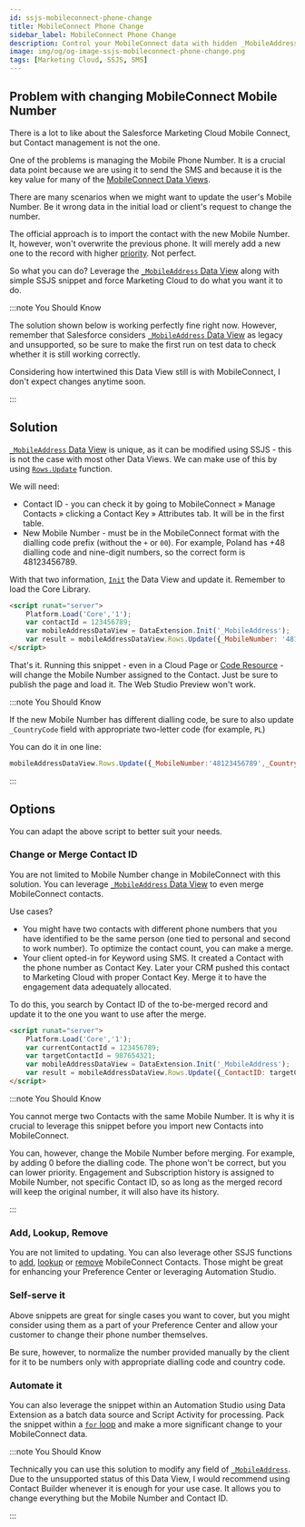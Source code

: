 ```yaml
---
id: ssjs-mobileconnect-phone-change
title: MobileConnect Phone Change
sidebar_label: MobileConnect Phone Change
description: Control your MobileConnect data with hidden _MobileAddress features.
image: img/og/og-image-ssjs-mobileconnect-phone-change.png
tags: [Marketing Cloud, SSJS, SMS]
---
```



<LeadText content='Control your MobileConnect data with hidden _MobileAddress features.' />

## Problem with changing MobileConnect Mobile Number

There is a lot to like about the Salesforce Marketing Cloud Mobile Connect, but Contact management is not the one.

One of the problems is managing the Mobile Phone Number. It is a crucial data point because we are using it to send the SMS and because it is the key value for many of the [MobileConnect Data Views](../../config/sfmc-mobile-connect-data-views.mdx#mobileconnect-data-views).

There are many scenarios when we might want to update the user's Mobile Number. Be it wrong data in the initial load or client's request to change the number.

The official approach is to import the contact with the new Mobile Number. It, however, won't overwrite the previous phone. It will merely add a new one to the record with higher [priority](../../config/sfmc-mobile-connect-data-views.mdx#_mobileaddress). Not perfect.

So what you can do? Leverage the [`_MobileAddress` Data View](../../config/sfmc-mobile-connect-data-views.mdx#_mobileaddress) along with simple SSJS snippet and force Marketing Cloud to do what you want it to do.

:::note You Should Know

The solution shown below is working perfectly fine right now. However, remember that Salesforce considers [`_MobileAddress` Data View](../../config/sfmc-mobile-connect-data-views.mdx#_mobileaddress) as legacy and unsupported, so be sure to make the first run on test data to check whether it is still working correctly.

Considering how intertwined this Data View still is with MobileConnect, I don't expect changes anytime soon.

:::

## Solution

[`_MobileAddress` Data View](../../config/sfmc-mobile-connect-data-views.mdx#_mobileaddress) is unique, as it can be modified using SSJS - this is not the case with most other Data Views. We can make use of this by using [`Rows.Update`](https://developer.salesforce.com/docs/atlas.en-us.noversion.mc-programmatic-content.meta/mc-programmatic-content/ssjs_dataExtensionRowsUpdate.htm) function.

We will need:
- Contact ID - you can check it by going to MobileConnect » Manage Contacts » clicking a Contact Key » Attributes tab. It will be in the first table.
- New Mobile Number - must be in the MobileConnect format with the dialling code prefix (without the `+` or `00`). For example, Poland has +48 dialling code and nine-digit numbers, so the correct form is 48123456789.

With that two information, [`Init`](https://developer.salesforce.com/docs/atlas.en-us.noversion.mc-programmatic-content.meta/mc-programmatic-content/ssjs_dataExtensionFunctions.htm) the Data View and update it. Remember to load the Core Library.

```html {4-5} title="Change Mobile Number of a single Contact"
<script runat="server">
    Platform.Load('Core','1');
    var contactId = 123456789;
    var mobileAddressDataView = DataExtension.Init('_MobileAddress');
    var result = mobileAddressDataView.Rows.Update({_MobileNumber: '48123456789'}, ['_ContactID'], [contactId]);
</script>
```

That's it. Running this snippet - even in a Cloud Page or [Code Resource](../../config/sfmc-code-resource.mdx) - will change the Mobile Number assigned to the Contact. Just be sure to publish the page and load it. The Web Studio Preview won't work.

:::note You Should Know

If the new Mobile Number has different dialling code, be sure to also update `_CountryCode` field with appropriate two-letter code (for example, `PL`)

You can do it in one line:

```js
mobileAddressDataView.Rows.Update({_MobileNumber:'48123456789',_CountryCode:'PL'},['_ContactID'],[contactId]);
```

:::

## Options

You can adapt the above script to better suit your needs.

### Change or Merge Contact ID

You are not limited to Mobile Number change in MobileConnect with this solution. You can leverage [`_MobileAddress` Data View](../../config/sfmc-mobile-connect-data-views.mdx#_mobileaddress) to even merge MobileConnect contacts.

Use cases?
- You might have two contacts with different phone numbers that you have identified to be the same person (one tied to personal and second to work number). To optimize the contact count, you can make a merge.
- Your client opted-in for Keyword using SMS. It created a Contact with the phone number as Contact Key. Later your CRM pushed this contact to Marketing Cloud with proper Contact Key. Merge it to have the engagement data adequately allocated.

To do this, you search by Contact ID of the to-be-merged record and update it to the one you want to use after the merge.

```html {5-6} title="Change Contact ID of a single Contact"
<script runat="server">
    Platform.Load('Core','1');
    var currentContactId = 123456789;
    var targetContactId = 987654321;
    var mobileAddressDataView = DataExtension.Init('_MobileAddress');
    var result = mobileAddressDataView.Rows.Update({_ContactID: targetContactId}, ['_ContactID'], [currentContactId]);
</script>
```

:::note You Should Know

You cannot merge two Contacts with the same Mobile Number. It is why it is crucial to leverage this snippet before you import new Contacts into MobileConnect.

You can, however, change the Mobile Number before merging. For example, by adding 0 before the dialling code. The phone won't be correct, but you can lower priority. Engagement and Subscription history is assigned to Mobile Number, not specific Contact ID, so as long as the merged record will keep the original number, it will also have its history.

:::

### Add, Lookup, Remove

You are not limited to updating. You can also leverage other SSJS functions to [add](https://developer.salesforce.com/docs/atlas.en-us.noversion.mc-programmatic-content.meta/mc-programmatic-content/ssjs_dataExtensionRowsAdd.htm), [lookup](https://developer.salesforce.com/docs/atlas.en-us.noversion.mc-programmatic-content.meta/mc-programmatic-content/ssjs_dataExtensionRowsLookup.htm) or [remove](https://developer.salesforce.com/docs/atlas.en-us.noversion.mc-programmatic-content.meta/mc-programmatic-content/ssjs_dataExtensionRowsRemove.htm) MobileConnect Contacts. Those might be great for enhancing your Preference Center or leveraging Automation Studio.

### Self-serve it

Above snippets are great for single cases you want to cover, but you might consider using them as a part of your Preference Center and allow your customer to change their phone number themselves.

Be sure, however, to normalize the number provided manually by the client for it to be numbers only with appropriate dialling code and country code.

### Automate it

You can also leverage the snippet within an Automation Studio using Data Extension as a batch data source and Script Activity for processing. Pack the snippet within a [`for` loop](../ssjs-loops.mdx) and make a more significant change to your MobileConnect data.

:::note You Should Know

Technically you can use this solution to modify any field of [`_MobileAddress`](../../config/sfmc-mobile-connect-data-views.mdx#_mobileaddress). Due to the unsupported status of this Data View, I would recommend using Contact Builder whenever it is enough for your use case. It allows you to change everything but the Mobile Number and Contact ID.

:::